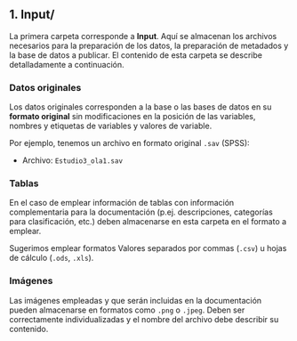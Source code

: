 ## <i class="fa fa-folder-open" aria-hidden="true"></i> 1. Input/ {-}


La primera carpeta corresponde a **Input**. Aquí se almacenan los archivos necesarios para la preparación de los datos, la preparación de metadados y la base de datos a publicar. El contenido de esta carpeta se describe detalladamente a continuación.  

### <i class="fa fa-database" aria-hidden="true"></i> Datos originales {-}

Los datos originales corresponden a la base o las bases de datos en su **formato original** sin modificaciones en la posición de las variables, nombres y etiquetas de variables y valores de variable.  

Por ejemplo, tenemos un archivo en formato original `.sav` (SPSS):

* Archivo: `Estudio3_ola1.sav`

### <i class="fa fa-table" aria-hidden="true"></i> Tablas {-}


En el caso de emplear información de tablas con información complementaria para la documentación (p.ej. descripciones, categorías para clasificación, etc.) deben almacenarse en esta carpeta en el formato a emplear.

Sugerimos emplear formatos Valores separados por commas (`.csv`) u hojas de cálculo (`.ods`, `.xls`). 


### <i class="fa fa-file-image-o" aria-hidden="true"></i> Imágenes {-}

Las imágenes empleadas y que serán incluidas en la documentación pueden almacenarse en formatos como `.png` o `.jpeg`. Deben ser correctamente individualizadas y el nombre del archivo debe describir su contenido.








